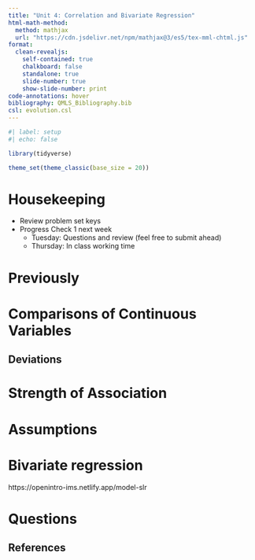 ```yaml
---
title: "Unit 4: Correlation and Bivariate Regression"
html-math-method:
  method: mathjax
  url: "https://cdn.jsdelivr.net/npm/mathjax@3/es5/tex-mml-chtml.js"
format:
  clean-revealjs:
    self-contained: true
    chalkboard: false
    standalone: true
    slide-number: true
    show-slide-number: print
code-annotations: hover
bibliography: QMLS_Bibliography.bib
csl: evolution.csl
---
```


```r
#| label: setup
#| echo: false

library(tidyverse)

theme_set(theme_classic(base_size = 20))
```


# Housekeeping {background-color="#40666e"}

- Review problem set keys
- Progress Check 1 next week
    - Tuesday: Questions and review (feel free to submit ahead)
    - Thursday: In class working time


# Previously {background-color="#40666e"}


# Comparisons of Continuous Variables {background-color="#40666e"}


## Deviations


# Strength of Association {background-color="#40666e"}


# Assumptions {background-color="#40666e"}


# Bivariate regression {background-color="#40666e"}


https://openintro-ims.netlify.app/model-slr


# Questions {background-color="#f8c471"}


## References

::: {#refs}
:::

